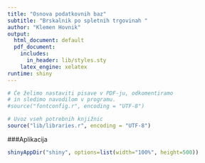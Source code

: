 ```yaml
---
title: "Osnova podatkovnih baz"
subtitle: "Brskalnik po spletnih trgovinah "
author: "Klemen Hovnik"
output:
  html_document: default
  pdf_document:
    includes:
      in_header: lib/styles.sty
    latex_engine: xelatex
runtime: shiny
---
```


```r
# Če želimo nastaviti pisave v PDF-ju, odkomentiramo
# in sledimo navodilom v programu.
#source("fontconfig.r", encoding = "UTF-8")

# Uvoz vseh potrebnih knjižnic
source("lib/libraries.r", encoding = "UTF-8")

```


###Aplikacija

```r
shinyAppDir("shiny", options=list(width="100%", height=500))
```

